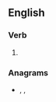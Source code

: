 {{also|'prentices}}

==English==

===Verb===
{{head|en|verb form}}

# {{en-third-person singular of|prentice}}

===Anagrams===
* {{l|en|in respect}}, {{l|en|prescient}}, {{l|en|reinspect}}